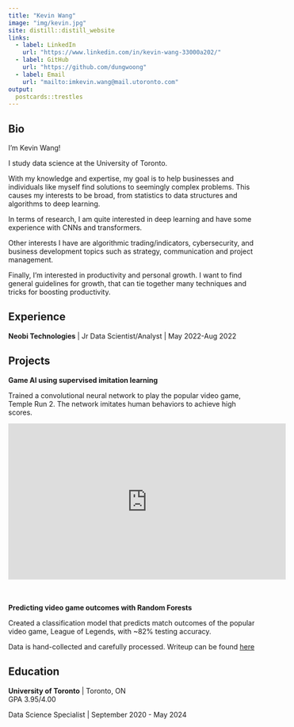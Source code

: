 ```yaml
---
title: "Kevin Wang"
image: "img/kevin.jpg"
site: distill::distill_website
links:
  - label: LinkedIn
    url: "https://www.linkedin.com/in/kevin-wang-33000a202/"
  - label: GitHub
    url: "https://github.com/dungwoong"
  - label: Email
    url: "mailto:imkevin.wang@mail.utoronto.com"
output:
  postcards::trestles
---
```

 
## Bio

I'm Kevin Wang!

I study data science at the University of Toronto.

With my knowledge and expertise, my goal is to help businesses and individuals like myself find solutions to seemingly complex problems. This causes my interests to be broad, from statistics to data structures and algorithms to deep learning.

In terms of research, I am quite interested in deep learning and have some experience with CNNs and transformers.

Other interests I have are algorithmic trading/indicators, cybersecurity, and business development topics such as strategy, communication and project management.

Finally, I'm interested in productivity and personal growth. I want to find general guidelines for growth, that can tie together many techniques and tricks for boosting productivity.



## Experience

**Neobi Technologies** | Jr Data Scientist/Analyst | May 2022-Aug 2022

## Projects

**Game AI using supervised imitation learning**

Trained a convolutional neural network to play the popular video game, Temple Run 2. The network imitates human behaviors to achieve high scores.

<iframe width="560" height="315" src="https://www.youtube.com/embed/SW23ZAxpygw" title="YouTube video player" frameborder="0" allow="accelerometer; autoplay; clipboard-write; encrypted-media; gyroscope; picture-in-picture" allowfullscreen></iframe>

<br><br>
**Predicting video game outcomes with Random Forests**

Created a classification model that predicts match outcomes of the popular video game, League of Legends, with ~82% testing accuracy.

Data is hand-collected and carefully processed. Writeup can be found [here](https://github.com/dungwoong/league-scrapev2/blob/main/writeup/Riot%20Games%20Writeup.pdf)

## Education

**University of Toronto** | Toronto, ON<br>
GPA 3.95/4.00

Data Science Specialist | September 2020 - May 2024
